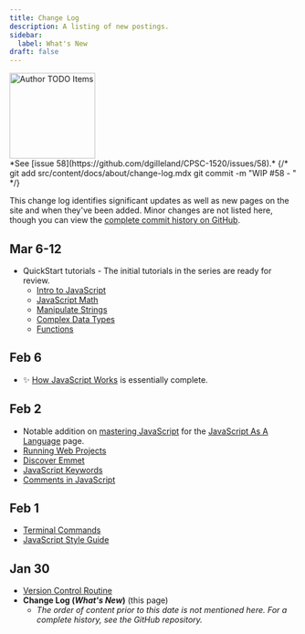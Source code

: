 ```yaml
---
title: Change Log
description: A listing of new postings.
sidebar:
  label: What's New
draft: false
---
```



<Image src={todo} alt="Author TODO Items" class="float-end ml-3" width="150" />
<Aside title="Ongoing" type="note">
*See [issue 58](https://github.com/dgilleland/CPSC-1520/issues/58).*
{/* 
git add src/content/docs/about/change-log.mdx
git commit -m "WIP #58 - "
*/}
</Aside>

This change log identifies significant updates as well as new pages on the site and when they've been added. Minor changes are not listed here, though you can view the <a href="https://github.com/dgilleland/CPSC-1520/commits/main/" target="_blank">complete commit history on GitHub</a>.

## Mar 6-12

- QuickStart tutorials - The initial tutorials in the series are ready for review.
  - [Intro to JavaScript](/CPSC-1520/tutorials/0012/)
  - [JavaScript Math](/CPSC-1520/tutorials/0014/)
  - [Manipulate Strings](/CPSC-1520/tutorials/0015/)
  - [Complex Data Types](/CPSC-1520/tutorials/0016/)
  - [Functions](/CPSC-1520/tutorials/0017/)

## Feb 6

- ✨ [How JavaScript Works](/CPSC-1520/explanations/0025/) is essentially complete.

## Feb 2

- Notable addition on [mastering JavaScript](/CPSC-1520/explanations/0020a/) for the [JavaScript As A Language](/CPSC-1520/explanations/0020/) page.
- [Running Web Projects](/CPSC-1520/guides/0040/)
- [Discover Emmet](/CPSC-1520/tutorials/0025/)
- [JavaScript Keywords](/CPSC-1520/reference/0010/)
- [Comments in JavaScript](/CPSC-1520/reference/0030/)

## Feb 1

- [Terminal Commands](/CPSC-1520/reference/1000/)
- [JavaScript Style Guide](/CPSC-1520/reference/1200/)

## Jan 30

- [Version Control Routine](/CPSC-1520/reference/1100/)
- **Change Log (*What's New*)** (this page)
    - *The order of content prior to this date is not mentioned here. For a complete history, see the GitHub repository.* 
